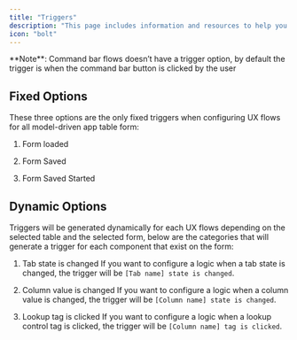 ```yaml
---
title: "Triggers"
description: "This page includes information and resources to help you understand and use Triggers effectively in PowerUX for Form Flows."
icon: "bolt"
---
```


<Warning>
  **Note**: Command bar flows doesn’t have a trigger option, by default the trigger is when the command bar button is clicked by the user
</Warning>

## Fixed Options

These three options are the only fixed triggers when configuring UX flows for all model-driven app table form:

1. Form loaded

2. Form Saved

3. Form Saved Started

## Dynamic Options

Triggers will be generated dynamically for each UX flows depending on the selected table and the selected form, below are the categories that will generate a trigger for each component that exist on the form:

1. Tab state is changed
   If you want to configure a logic when a tab state is changed, the trigger will be `[Tab name] state is changed`.

2. Column value is changed
   If you want to configure a logic when a column value is changed, the trigger will be `[Column name] state is changed`.

3. Lookup tag is clicked
   If you want to configure a logic when a lookup control tag is clicked, the trigger will be `[Column name] tag is clicked`.&#x20;